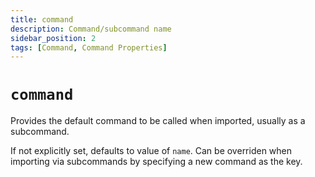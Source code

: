 ```yaml
---
title: command
description: Command/subcommand name
sidebar_position: 2
tags: [Command, Command Properties]
---
```


# `command`

Provides the default command to be called when imported, usually as a subcommand.

If not explicitly set, defaults to value of `name`. Can be overriden when importing via subcommands by specifying a new command as the key.
